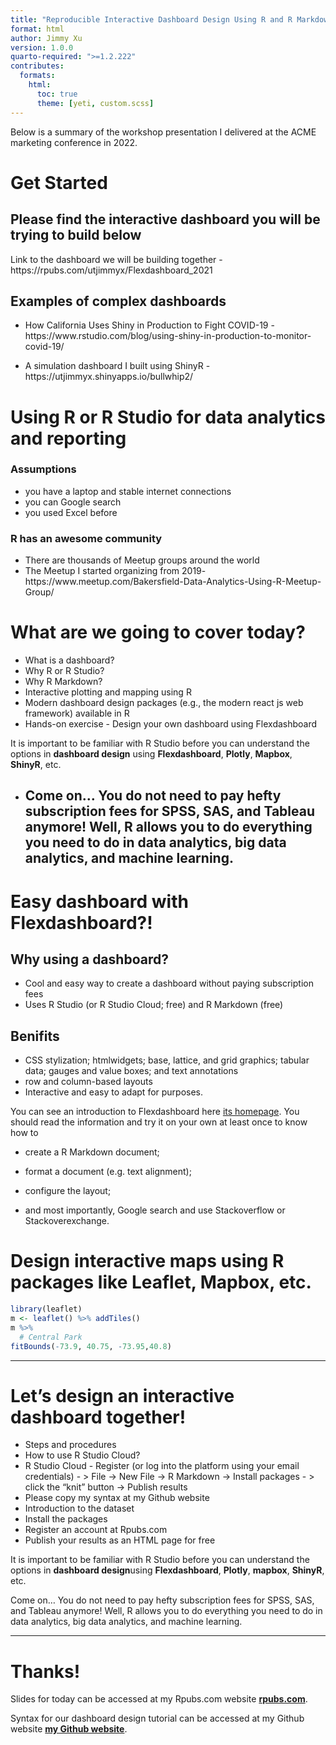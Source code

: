 ```yaml
---
title: "Reproducible Interactive Dashboard Design Using R and R Markdown - ACME 2022 Workshop"
format: html
author: Jimmy Xu
version: 1.0.0
quarto-required: ">=1.2.222"
contributes:
  formats:
    html:
      toc: true
      theme: [yeti, custom.scss]
---
```


Below is a summary of the workshop presentation I delivered at the ACME marketing conference in 2022.

# Get Started

## Please find the interactive dashboard you will be trying to build below

Link to the dashboard we will be building together - https://rpubs.com/utjimmyx/Flexdashboard_2021

## Examples of complex dashboards

-   How California Uses Shiny in Production to Fight COVID-19 - https://www.rstudio.com/blog/using-shiny-in-production-to-monitor-covid-19/

-   A simulation dashboard I built using ShinyR - https://utjimmyx.shinyapps.io/bullwhip2/

# Using R or R Studio for data analytics and reporting

### Assumptions

-   you have a laptop and stable internet connections
-   you can Google search
-   you used Excel before

### R has an awesome community

-   There are thousands of Meetup groups around the world
-   The Meetup I started organizing from 2019- https://www.meetup.com/Bakersfield-Data-Analytics-Using-R-Meetup-Group/


# What are we going to cover today?

-   What is a dashboard?
-   Why R or R Studio?
-   Why R Markdown?
-   Interactive plotting and mapping using R
-   Modern dashboard design packages (e.g., the modern react js web framework) available in R
-   Hands-on exercise - Design your own dashboard using Flexdashboard

It is important to be familiar with R Studio before you can understand the options in **dashboard design** using **Flexdashboard**, **Plotly**, **Mapbox**, **ShinyR**, etc.

-   

    ## Come on... You do not need to pay hefty subscription fees for SPSS, SAS, and Tableau anymore! Well, R allows you to do everything you need to do in data analytics, big data analytics, and machine learning.

# Easy dashboard with Flexdashboard?!

## Why using a dashboard?

-   Cool and easy way to create a dashboard without paying subscription fees
-   Uses R Studio (or R Studio Cloud; free) and R Markdown (free)

## Benifits

-   CSS stylization; htmlwidgets; base, lattice, and grid graphics; tabular data; gauges and value boxes; and text annotations
-   row and column-based layouts
-   Interactive and easy to adapt for purposes.

You can see an introduction to Flexdashboard here [its homepage](https://pkgs.rstudio.com/flexdashboard/). You should read the information and try it on your own at least once to know how to

-   create a R Markdown document;

-   format a document (e.g. text alignment);

-   configure the layout;

-   and most importantly, Google search and use Stackoverflow or Stackoverexchange.

# Design interactive maps using R packages like Leaflet, Mapbox, etc.

```r
library(leaflet)
m <- leaflet() %>% addTiles()
m %>%
  # Central Park
fitBounds(-73.9, 40.75, -73.95,40.8)
```

------------------------------------------------------------------------

# Let's design an interactive dashboard together!

-   Steps and procedures
-   How to use R Studio Cloud?
-   R Studio Cloud - Register (or log into the platform using your email credentials) - \> File -\> New File -\> R Markdown -\> Install packages - \> click the "knit" button -\> Publish results
-   Please copy my syntax at my Github website
-   Introduction to the dataset
-   Install the packages
-   Register an account at Rpubs.com
-   Publish your results as an HTML page for free

It is important to be familiar with R Studio before you can understand the options in **dashboard design**using **Flexdashboard**, **Plotly**, **mapbox**, **ShinyR**, etc.

Come on... You do not need to pay hefty subscription fees for SPSS, SAS, and Tableau anymore! Well, R allows you to do everything you need to do in data analytics, big data analytics, and machine learning.

------------------------------------------------------------------------

# Thanks!

Slides for today can be accessed at my Rpubs.com website [**rpubs.com**](https://rpubs.com/utjimmyx).

Syntax for our dashboard design tutorial can be accessed at my Github website [**my Github website**](https://github.com/utjimmyx).

